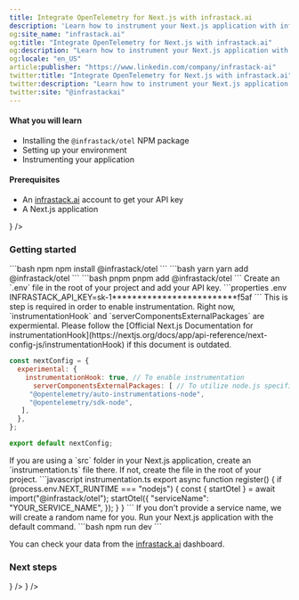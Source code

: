 ```yaml
---
title: Integrate OpenTelemetry for Next.js with infrastack.ai
description: 'Learn how to instrument your Next.js application with infrastack.ai and OpenTelemetry for comprehensive observability and performance insights.'
og:site_name: "infrastack.ai"
og:title: "Integrate OpenTelemetry for Next.js with infrastack.ai"
og:description: "Learn how to instrument your Next.js application with infrastack.ai and OpenTelemetry for comprehensive observability and performance insights."
og:locale: "en_US"
article:publisher: "https://www.linkedin.com/company/infrastack-ai"
twitter:title: "Integrate OpenTelemetry for Next.js with infrastack.ai"
twitter:description: "Learn how to instrument your Next.js application with infrastack.ai and OpenTelemetry for comprehensive observability and performance insights."
twitter:site: "@infrastackai"
---
```



#### What you will learn
- Installing the `@infrastack/otel` NPM package
- Setting up your environment
- Instrumenting your application

#### Prerequisites
- An [infrastack.ai](https://app.infrastack.ai) account to get your API key
- A Next.js application

<CardGroup cols={1}>
  <Card title="Follow the example project on GitHub" href="https://github.com/infrastackai/infrastack/tree/main/examples/nextjs"
  icon={<GithubIcon />}
  />
</CardGroup>

### Getting started

<Steps>

  <Step title="Install the NPM package">
  <CodeGroup>
  ```bash npm
  npm install @infrastack/otel
  ```
  ```bash yarn
  yarn add @infrastack/otel
  ```
  ```bash pnpm
  pnpm add @infrastack/otel
  ```
  </CodeGroup>
  </Step>

 
  <Step title="Prepare your environment">
  Create an `.env` file in the root of your project and add your API key.
  ```properties .env
  INFRASTACK_API_KEY=sk-1*************************f5af
  ```
  </Step>
  
  <Step title="Configure your Next.js application">
  This is step is required in order to enable instrumentation. Right now, `instrumentationHook` and `serverComponentsExternalPackages` are expermiental. Please follow the [Official Next.js Documentation for instrumentationHook](https://nextjs.org/docs/app/api-reference/next-config-js/instrumentationHook) if this document is outdated.

```javascript next.config.mjs
const nextConfig = {
  experimental: {
    instrumentationHook: true, // To enable instrumentation
      serverComponentsExternalPackages: [ // To utilize node.js specific features in a next.js environment
     "@opentelemetry/auto-instrumentations-node",
     "@opentelemetry/sdk-node",
   ],
  },
};

export default nextConfig;
```
  </Step> 

  <Step title="Create instrumentation.ts">
    <Info>If you are using a `src` folder in your Next.js application, create an `instrumentation.ts` file there. If not, create the file in the root of your project.</Info>
      ```javascript instrumentation.ts
      export async function register() {
        if (process.env.NEXT_RUNTIME === "nodejs") {
          const { startOtel } = await import("@infrastack/otel");
    startOtel({
            "serviceName": "YOUR_SERVICE_NAME",
          });
        }
      }
      ```
      <Info>If you don't provide a service name, we will create a random name for you.</Info>

  </Step>

  <Step title="Run your application">
    Run your Next.js application with the default command.
    ```bash
    npm run dev
    ```

  <Tip>You can check your data from the [infrastack.ai](https://app.infrastack.ai) dashboard.</Tip>

  </Step>

</Steps>

### Next steps
<CardGroup cols={2}>
  <Card title="Javascript SDK Reference" href="/sdk-reference/javascript/configuration" 
  icon={<JsIcon />}
  />
  <Card title="Explore the Next.js example project" href="https://github.com/infrastackai/infrastack/tree/main/examples/nextjs"
  icon={<GithubIcon />}
  />
</CardGroup>


